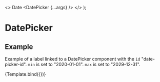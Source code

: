 

<Meta title="Components/DatePicker" component={DatePicker} />

  <>
    <label htmlFor="date-picker-id">Date</label>
    <DatePicker {...args} />
  </>
);

# DatePicker

## Example

Example of a label linked to a DatePicker component with the `id` "date-picker-id". `min` is set to "2020-01-01". `max` is set to "2029-12-31".

<Canvas>
  <Story
    name="Example"
    args={{
      name: 'date',
      id: 'date-picker-id',
      min: '2020-01-01',
      max: '2029-12-31',
    }}
  >
    {Template.bind({})}
  </Story>
</Canvas>
